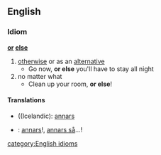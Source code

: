==English==
===Idiom===
'''[[or]] [[else]]'''
#[[otherwise]] or as an [[alternative]]
#* Go now, '''or else''' you'll have to stay all night
#no matter what
#* Clean up your room, '''or else'''!
====Translations====
*((Icelandic): [[annars]]
*{{sv}} : [[annars]]!, [[annars så]]...!
[[category:English idioms]]
